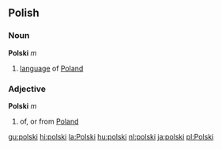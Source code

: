 ==Polish==
===Noun===
'''Polski''' ''m''
# [[language]] of [[Poland]]
===Adjective===
'''Polski''' ''m''
# of, or from [[Poland]]

[[gu:polski]]
[[hi:polski]]
[[la:Polski]]
[[hu:polski]]
[[nl:polski]]
[[ja:polski]]
[[pl:Polski]]